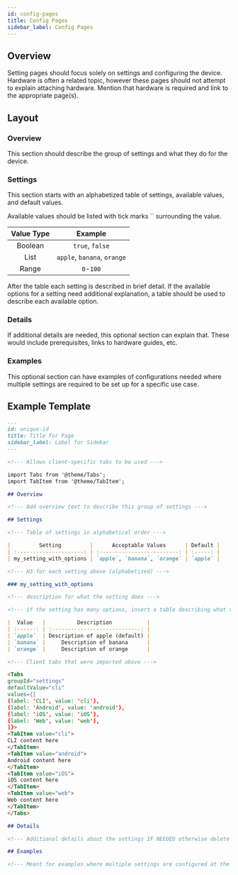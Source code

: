 ```yaml
---
id: config-pages
title: Config Pages
sidebar_label: Config Pages
---
```


## Overview

Setting pages should focus solely on settings and configuring the device. Hardware is often a related topic, however these pages should not attempt to explain attaching hardware. Mention that hardware is required and link to the appropriate page(s).

## Layout

### Overview

This section should describe the group of settings and what they do for the device.

### Settings

This section starts with an alphabetized table of settings, available values, and default values.

Available values should be listed with tick marks `` surrounding the value.

| Value Type |           Example           |
| :--------: | :-------------------------: |
|  Boolean   |       `true`, `false`       |
|    List    | `apple`, `banana`, `orange` |
|   Range    |          `0`-`100`          |

After the table each setting is described in brief detail. If the available options for a setting need additional explanation, a table should be used to describe each available option.

### Details

If additional details are needed, this optional section can explain that. These would include prerequisites, links to hardware guides, etc.

### Examples

This optional section can have examples of configurations needed where multiple settings are required to be set up for a specific use case.

## Example Template

```markdown title="Template for Settings Pages"
---
id: unique-id
title: Title for Page
sidebar_label: Label for Sidebar
---

<!--- Allows client-specific tabs to be used --->

import Tabs from '@theme/Tabs';
import TabItem from '@theme/TabItem';

## Overview

<!--- Add overview text to describe this group of settings --->

## Settings

<!--- Table of settings in alphabetical order --->

|         Setting         |      Acceptable Values      | Default |
| :---------------------: | :-------------------------: | :-----: |
| my_setting_with_options | `apple`, `banana`, `orange` | `apple` |

<!--- H3 for each setting above (alphabetized) --->

### my_setting_with_options

<!--- description for what the setting does --->

<!--- if the setting has many options, insert a table describing what those variables do --->

|  Value   |          Description           |
| :------: | :----------------------------: |
| `apple`  | Description of apple (default) |
| `banana` |     Description of banana      |
| `orange` |     Description of orange      |

<!--- Client tabs that were imported above --->

<Tabs
groupId="settings"
defaultValue="cli"
values={[
{label: 'CLI', value: 'cli'},
{label: 'Android', value: 'android'},
{label: 'iOS', value: 'iOS'},
{label: 'Web', value: 'web'},
]}>
<TabItem value="cli">
CLI content here
</TabItem>
<TabItem value="android">
Android content here
</TabItem>
<TabItem value="iOS">
iOS content here
</TabItem>
<TabItem value="web">
Web content here
</TabItem>
</Tabs>

## Details

<!--- Additional details about the settings IF NEEDED otherwise delete this h2 header --->

## Examples

<!--- Meant for examples where multiple settings are configured at the same time (WiFi type/SSID/password in a single command). If not needed, delete this h2 header --->
```
